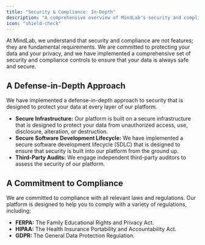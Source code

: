 ```yaml
---
title: "Security & Compliance: In-Depth"
description: "A comprehensive overview of MindLab's security and compliance features."
icon: "shield-check"
---
```


At MindLab, we understand that security and compliance are not features; they are fundamental requirements. We are committed to protecting your data and your privacy, and we have implemented a comprehensive set of security and compliance controls to ensure that your data is always safe and secure.

## A Defense-in-Depth Approach

We have implemented a defense-in-depth approach to security that is designed to protect your data at every layer of our platform.

-   **Secure Infrastructure:** Our platform is built on a secure infrastructure that is designed to protect your data from unauthorized access, use, disclosure, alteration, or destruction.
-   **Secure Software Development Lifecycle:** We have implemented a secure software development lifecycle (SDLC) that is designed to ensure that security is built into our platform from the ground up.
-   **Third-Party Audits:** We engage independent third-party auditors to assess the security of our platform.

## A Commitment to Compliance

We are committed to compliance with all relevant laws and regulations. Our platform is designed to help you to comply with a variety of regulations, including:

-   **FERPA:** The Family Educational Rights and Privacy Act.
-   **HIPAA:** The Health Insurance Portability and Accountability Act.
-   **GDPR:** The General Data Protection Regulation.